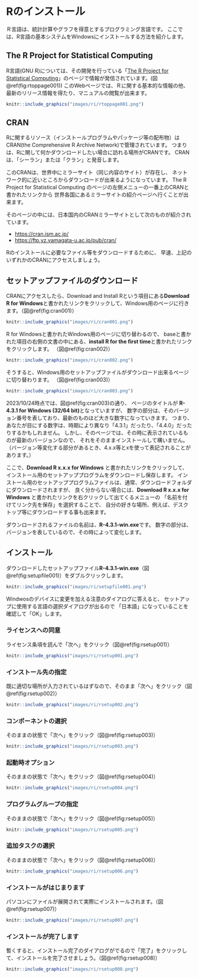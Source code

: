 # Rのインストール

Ｒ言語は、統計計算やグラフを得意とするプログラミング言語です。
ここでは、R言語の基本システムをWindowsにインストールする方法を紹介します。

## The R Project for Statistical Computing

R言語(GNU R)については、その開発を行っている「[The R Project for Statistical Computing](https://www.r-project.org/)」のページで情報が発信されています。(図\@ref(fig:rtoppage001))
このWebページでは、Ｒに関する基本的な情報の他、最新のリリース情報を得たり、マニュアルの閲覧が出来ます。

```r
knitr::include_graphics("images/ri/rtoppage001.png")
```


## CRAN

Rに関するリソース（インストールプログラムやパッケージ等の配布物）はCRAN(the Comprehensive R Archive Network)で管理されています。
つまりは、Rに関して何かダウンロードしたい場合に訪れる場所がCRANです。
CRANは、「シーラン」または「クラン」と発音します。

このCRANは、世界中にミラーサイト（同じ内容のサイト）が存在し、
ネットワーク的に近いところからダウンロードが出来るようになっています。
The R Project for Statistical Computing
のページの左側メニューの一番上のCRANと書かれたリンクから
世界各国にあるミラーサイトの紹介ページへ行くことが出来ます。

そのページの中には、日本国内のCRANミラーサイトとして次のものが紹介されています。

- [https://cran.ism.ac.jp/](https://cran.ism.ac.jp/)
- [https://ftp.yz.yamagata-u.ac.jp/pub/cran/](https://ftp.yz.yamagata-u.ac.jp/pub/cran/)

Rのインストールに必要なファイル等をダウンロードするために、
早速、上記のいずれかのCRANにアクセスしましょう。

## セットアップファイルのダウンロード

CRANにアクセスしたら、Download and Install Rという項目にある**Download R for Windows**と書かれたリンクをクリックして、Windows用のページに行きます。（図\@ref(fig:cran001)）

```r
knitr::include_graphics("images/ri/cran001.png")
```

R for Windowsと書かれたWindows用のページに切り替わるので、
baseと書かれた項目の右側の文書の中にある、**install R for the first time**と書かれたリンクをクリックします。
（図\@ref(fig:cran002)）

```r
knitr::include_graphics("images/ri/cran002.png")
```

そうすると、Windows用のセットアップファイルがダウンロード出来るページに切り替わります。
（図\@ref(fig:cran003)）

```r
knitr::include_graphics("images/ri/cran003.png")
```

2023/10/24時点では、図\@ref(fig:cran003)の通り、
ページのタイトルが **R-4.3.1 for Windows (32/64 bit)**となっていますが、
数字の部分は、そのバージョン番号を表しており、最新のものほど大きな数字になっていきます。
つまり、あなたが目にする数字は、時期により異なり「4.3.1」だったり、「4.4.0」だったりするかもしれません。
しかし、そのページでは、その時に表示されているものが最新のバージョンなので、
それをそのままインストールして構いません。
（バージョン等変化する部分があるとき、4.x.x等とxを使って表記されることがあります。）


ここで、**Download R x.x.x for Windows**
と書かれたリンクをクリックして、
インストール用のセットアッププログラムをダウンロードし保存します。
インストール用のセットアッププログラムファイルは、通常、ダウンロードフォルダにダウンロードされますが、
良く分からない場合には、**Download R x.x.x for Windows**
と書かれたリンクを右クリックして出てくるメニューの
「名前を付けてリンク先を保存」を選択することで、
自分の好きな場所、例えば、デスクトップ等にダウンロードする事も出来ます。

ダウンロードされるファイルの名前は、**R-4.3.1-win.exe**です。
数字の部分は、バージョンを表しているので、その時によって変化します。


## インストール

ダウンロードしたセットアップファイル**R-4.3.1-win.exe**（図\@ref(fig:setupfile001)）をダブルクリックします。

```r
knitr::include_graphics("images/ri/setupfile001.png")
```

Windwosのデバイスに変更を加える注意のダイアログに答えると、
セットアップに使用する言語の選択ダイアログが出るので
「日本語」になっていることを確認して「OK」します。


### ライセンスへの同意

ライセンス条項を読んで「次へ」をクリック（図\@ref(fig:rsetup001)）

```r
knitr::include_graphics("images/ri/rsetup001.png")
```


### インストール先の指定

既に適切な場所が入力されているはずなので、そのまま「次へ」をクリック（図\@ref(fig:rsetup002)）
```r
knitr::include_graphics("images/ri/rsetup002.png")
```



### コンポーネントの選択

そのままの状態で「次へ」をクリック（図\@ref(fig:rsetup003)）
```r
knitr::include_graphics("images/ri/rsetup003.png")
```



### 起動時オプション

そのままの状態で「次へ」をクリック（図\@ref(fig:rsetup004)）
```r
knitr::include_graphics("images/ri/rsetup004.png")
```


### プログラムグループの指定

そのままの状態で「次へ」をクリック（図\@ref(fig:rsetup005)）
```r
knitr::include_graphics("images/ri/rsetup005.png")
```



### 追加タスクの選択

そのままの状態で「次へ」をクリック（図\@ref(fig:rsetup006)）
```r
knitr::include_graphics("images/ri/rsetup006.png")
```



### インストールがはじまります

パソコンにファイルが展開されて実際にインストールされます。（図\@ref(fig:rsetup007)）

```r
knitr::include_graphics("images/ri/rsetup007.png")
```



### インストールが完了します

暫くすると、インストール完了のダイアログがでるので「完了」をクリックして、インストールを完了させましょう。（図\@ref(fig:rsetup008)）

```r
knitr::include_graphics("images/ri/rsetup008.png")
```






